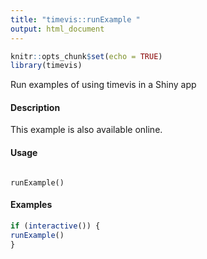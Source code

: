 ```yaml
---
title: "timevis::runExample "
output: html_document
---
```


```r
knitr::opts_chunk$set(echo = TRUE)
library(timevis)
```

Run examples of using timevis in a Shiny app

#### Description

This example is also available online.

#### Usage
<pre><code>
runExample()
</code></pre>

#### Examples
```r

if (interactive()) {
runExample()
}
```
